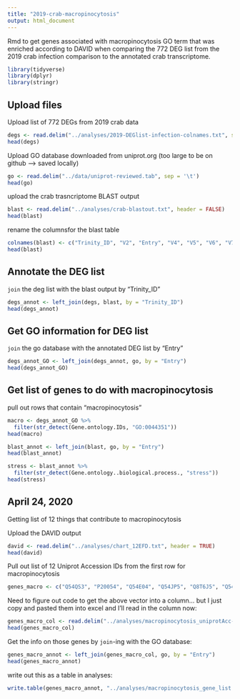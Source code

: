 ```yaml
---
title: "2019-crab-macropinocytosis"
output: html_document
---
```

Rmd to get genes associated with macropinocytosis GO term that was enriched according to DAVID when comparing the 772 DEG list from the 2019 crab infection comparison to the annotated crab transcriptome. 

```r
library(tidyverse)
library(dplyr)
library(stringr)
```

## Upload files
Upload list of 772 DEGs from 2019 crab data
```r
degs <- read.delim("../analyses/2019-DEGlist-infection-colnames.txt", sep = '\t')
head(degs)
```
Upload GO database downloaded from uniprot.org (too large to be on github --> saved locally)
```r
go <- read.delim("../data/uniprot-reviewed.tab", sep = '\t')
head(go)
```

upload the crab trasncriptome BLAST output
```r
blast <- read.delim("../analyses/crab-blastout.txt", header = FALSE)
head(blast)
```
rename the columnsfor the blast table
```r
colnames(blast) <- c("Trinity_ID", "V2", "Entry", "V4", "V5", "V6", "V7", "V8", "V9", "V10", "V11", "V12", "V13", "V14")
head(blast)
```

## Annotate the DEG list
`join` the deg list with the blast output by "Trinity_ID"

```r
degs_annot <- left_join(degs, blast, by = "Trinity_ID")
head(degs_annot)
```

## Get GO information for DEG list
`join` the go database with the annotated DEG list by "Entry"

```r
degs_annot_GO <- left_join(degs_annot, go, by = "Entry")
head(degs_annot_GO)
```

## Get list of genes to do with macropinocytosis
pull out rows that contain "macropinocytosis"

```r
macro <- degs_annot_GO %>%
  filter(str_detect(Gene.ontology.IDs, "GO:0044351"))
head(macro)
```

```r
blast_annot <- left_join(blast, go, by = "Entry")
head(blast_annot)
```

```r
stress <- blast_annot %>%
  filter(str_detect(Gene.ontology..biological.process., "stress"))
head(stress)
```

## April 24, 2020
Getting list of 12 things that contribute to macropinocytosis

Upload the DAVID output
```r
david <- read.delim("../analyses/chart_12EFD.txt", header = TRUE)
head(david)
```

Pull out list of 12 Uniprot Accession IDs from the first row for macropinocytosis
```r
genes_macro <- c("Q54QS3", "P20054", "Q54E04", "Q54JP5", "Q8T6J5", "Q54ES9", "Q55E60", "Q5VZK9", "Q54IZ9", "Q54GE3", "Q54JC8", "Q54J75")
```

Need to figure out code to get the above vector into a column... but I just copy and pasted them into excel and I'll read in the column now:
```r
genes_macro_col <- read.delim("../analyses/macropinocytosis_uniprotAcc-ids.csv")
head(genes_macro_col)
```

Get the info on those genes by `join`-ing with the GO database:
```r
genes_macro_annot <- left_join(genes_macro_col, go, by = "Entry")
head(genes_macro_annot)
```

write out this as a table in analyses:
```r
write.table(genes_macro_annot, "../analyses/macropinocytosis_gene_list.tab", quote = FALSE, row.names = FALSE, sep = '\t')
```




